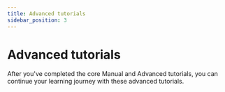 ```yaml
---
title: Advanced tutorials
sidebar_position: 3
---
```



# Advanced tutorials

After you've completed the core Manual and Advanced tutorials, you can continue your learning journey with these advanced tutorials.

<DocCardList/>
